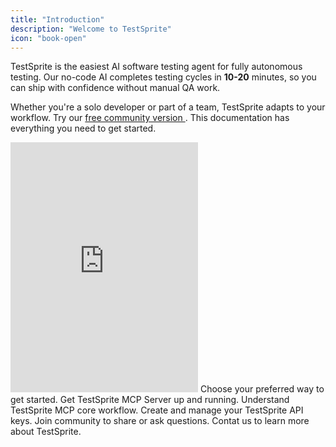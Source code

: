```yaml
---
title: "Introduction"
description: "Welcome to TestSprite"
icon: "book-open"
---
```


TestSprite is the easiest AI software testing agent for fully autonomous testing.
Our no-code AI completes testing cycles in **10-20** minutes, so you can ship with confidence without manual QA work. 

Whether you're a solo developer or part of a team, TestSprite adapts to your workflow.
Try our [free community version <Icon icon="arrow-up-right-from-square" size={12} />](https://www.testsprite.com/auth/cognito/sign-in). This documentation has everything you need to get started.

<Frame>
<iframe
  className="w-full aspect-video rounded-xl"
  height="400" 
  src="https://www.youtube.com/embed/2NaxnRnQqIU"
  frameBorder="0"
  allow="accelerometer; clipboard-write; encrypted-media; gyroscope; picture-in-picture"
  allowFullScreen
></iframe>
</Frame>

<Columns cols={3}>
  <Card title="Quick Start" icon="rocket" href="/get-started/Quick Start">
  Choose your preferred way to get started. 
  </Card>
  <Card title="Install MCP Server" icon="download" href="/mcp/installation">
  Get TestSprite MCP Server up and running.
  </Card>
  <Card title="Testing Workflow" icon="route" href="/mcp/workflow">
  Understand TestSprite MCP core workflow.
  </Card>
  <Card title="Manage API Key" icon="key" href="/web-portal/api-keys">
  Create and manage your TestSprite API keys.
  </Card>
  <Card title="Community" icon="comments"   arrow="true" href="https://discord.com/invite/QQB9tJ973e">
  Join community to share or ask questions.
  </Card>
  <Card title="Contact Us" icon="address-book"  arrow="true" href="https://calendly.com/contact-hmul/schedule">
  Contat us to learn more about TestSprite.
  </Card>
</Columns>
